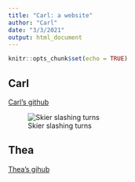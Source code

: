 ```yaml
---
title: "Carl: a website"
author: "Carl"
date: "3/3/2021"
output: html_document
---
```


```r
knitr::opts_chunk$set(echo = TRUE)
```

## Carl
[Carl's github](https://github.com/castjohn)


![Skier slashing turns](http://www.markkelley.com/wp-content/uploads/2013/10/2850.jpg)


## Thea
[Thea's gihub](https://github.com/kaniathea/)